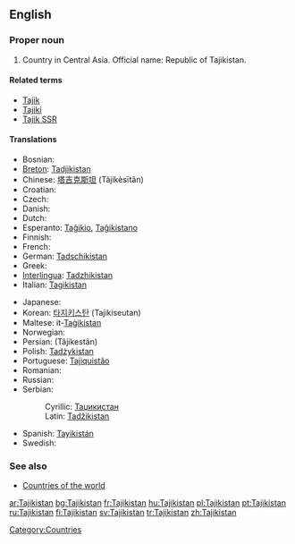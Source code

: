 ==English==
{{wikipedia}}

===Proper noun===
{{infl|en|proper noun}}

# Country in Central Asia. Official name: Republic of Tajikistan.

====Related terms====
*[[Tajik]]
*[[Tajiki]]
*[[Tajik SSR]]

====Translations====
{{top}}
* Bosnian: {{t-|bs|Tadžikistan|m}}
* [[Breton]]: [[Tadjikistan]]
* Chinese: [[塔吉克斯坦]] (Tǎjíkèsītǎn)
* Croatian: {{t-|hr|Tadžikistan|m}}
* Czech: {{t-|cs|Tádžikistán|m}}
* Danish: {{t-|da|Tadsjikistan}}
* Dutch: {{t+|nl|Tadzjikistan}}
* Esperanto: [[Taĝikio]], [[Taĝikistano]]
* Finnish: {{t+|fi|Tadžikistan}}
* French: {{t+|fr|Tadjikistan}}
* German: [[Tadschikistan]]
* Greek: {{t-|el|Τατζικιστάν|n|tr=Tatzikistán|sc=Grek}}
* [[Interlingua]]: [[Tadzhikistan]]
* Italian: [[Tagikistan]]
{{mid}}
* Japanese: {{t+|ja|タジキスタン|tr=Tajikisutan|sc=Jpan}}
* Korean: [[타지키스탄]] (Tajikiseutan)
* Maltese: it-[[Taġikistan]]
* Norwegian: {{t-|no|Tadsjikistan}}
* Persian: {{FAchar|[[تاجیکستان]]}} (Tâjikestân)
* Polish: [[Tadżykistan]]
* Portuguese: [[Tajiquistão]]
* Romanian: {{t-|ro|Tadjikistan|n}}
* Russian: {{t+|ru|Таджикистан|m|tr=Tadžikistán|sc=Cyrl}}
* Serbian:
*: Cyrillic: [[Таџикистан]] {{m}}
*: Latin: [[Tadžikistan]] {{m}}
* Spanish: [[Tayikistán]]
* Swedish: {{t+|sv|Tadzjikistan}}
{{bottom}}

===See also===
*[[Appendix:Countries of the world|Countries of the world]]

[[Category:Countries]]
[[ar:Tajikistan]]
[[bg:Tajikistan]]
[[fr:Tajikistan]]
[[hu:Tajikistan]]
[[pl:Tajikistan]]
[[pt:Tajikistan]]
[[ru:Tajikistan]]
[[fi:Tajikistan]]
[[sv:Tajikistan]]
[[tr:Tajikistan]]
[[zh:Tajikistan]]